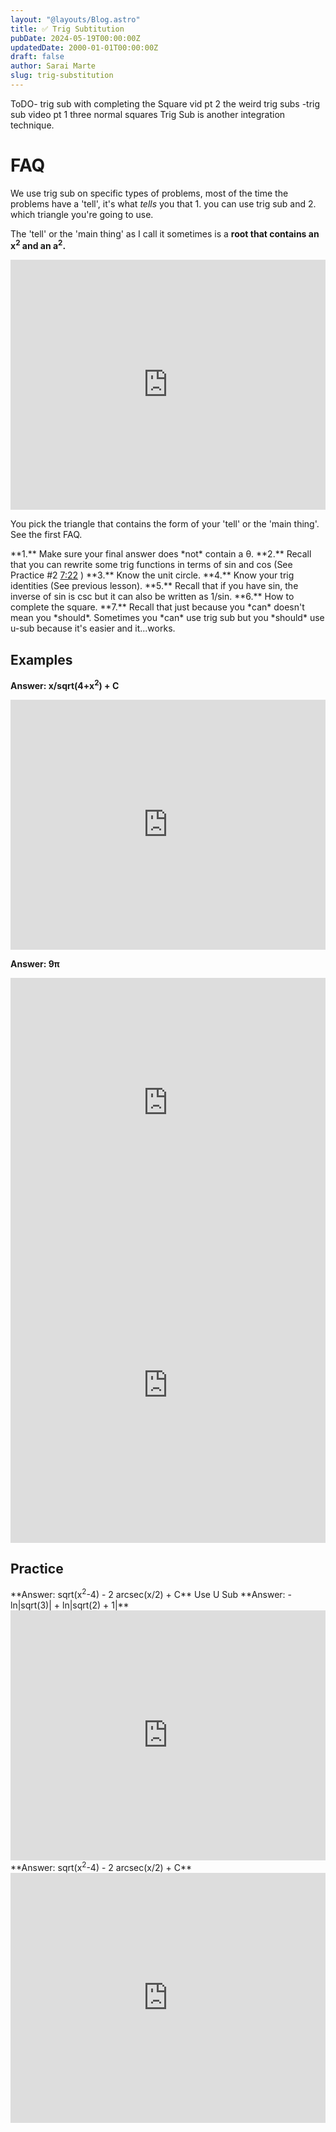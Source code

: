 ```yaml
---
layout: "@layouts/Blog.astro"
title: ✅ Trig Subtitution
pubDate: 2024-05-19T00:00:00Z
updatedDate: 2000-01-01T00:00:00Z
draft: false
author: Sarai Marte
slug: trig-substitution
---
```




ToDO- trig sub with completing the Square vid pt 2 the weird trig subs
-trig sub video pt 1 three normal squares
Trig Sub is another integration technique.

# FAQ

<FAQ question = "How do I know when to use trig sub?">

We use trig sub on specific types of problems, most of the time the problems have a 'tell', it's what _tells_ you that 1. you can use trig sub and 2. which triangle you're going to use.

The 'tell' or the 'main thing' as I call it sometimes is a **root that contains an x<sup>2</sup> and an a<sup>2</sup>.**

</FAQ>

<FAQ question = "How do I memorize the triangles? (You don't)">

<iframe
  width="100%"
  height="400"
  src="https://www.youtube.com/embed/EF3aSfW27rw?si=w1RYj6S9Fs97pbNY"
  title="YouTube video player"
  frameborder="0"
  allow="accelerometer; autoplay; clipboard-write; encrypted-media; gyroscope; picture-in-picture; web-share"
  referrerpolicy="strict-origin-when-cross-origin"
  allowfullscreen
></iframe>

</FAQ>

<FAQ question = "How do I know which triangle to use?">

You pick the triangle that contains the form of your 'tell' or the 'main thing'. See the first FAQ.

</FAQ>
<FAQ question = "What other things do I need to be aware of to solve these problems?">
**1.** Make sure your final answer does *not* contain a θ.   
**2.** Recall that you can rewrite some trig functions in terms of sin and cos (See Practice #2 <a href = "https://youtu.be/DskUROMkPrg?t=442">7:22</a>  )  
**3.** Know the unit circle.  
**4.** Know your trig identities (See previous lesson).   
**5.** Recall that if you have sin, the inverse of sin is csc but it can also be written as 1/sin.    
**6.** How to complete the square.  
**7.** Recall that just because you *can* doesn't mean you *should*. Sometimes you *can* use trig sub but you *should* use u-sub because it's easier and it...works.
</FAQ>

## Examples

<ImageMd img={img1} alt="Example 1" />

<Solution>

**Answer: x/sqrt(4+x<sup>2</sup>) + C**

<iframe
  width="100%"
  height="400"
  src="https://www.youtube.com/embed/OKBO3-1RzHc?si=jXIt1TZwNN4rfkaP"
  title="YouTube video player"
  frameborder="0"
  allow="accelerometer; autoplay; clipboard-write; encrypted-media; gyroscope; picture-in-picture; web-share"
  referrerpolicy="strict-origin-when-cross-origin"
  allowfullscreen
></iframe>

</Solution>

<ImageMd img={img5} alt="Example 2" />

<Solution>

**Answer: 9π**

<iframe
  width="100%"
  height="400"
  src="https://www.youtube.com/embed/SxWTukBN4UA?si=cLHj4kCjGObqBElG"
  title="YouTube video player"
  frameborder="0"
  allow="accelerometer; autoplay; clipboard-write; encrypted-media; gyroscope; picture-in-picture; web-share"
  referrerpolicy="strict-origin-when-cross-origin"
  allowfullscreen
></iframe>

<div style="position: relative; padding-bottom: 100%; height: 0;">
  <iframe
    src="https://jumpshare.com/embed/YwX9C0xSWfmbYb5fAjWv"
    frameborder="0"
    webkitallowfullscreen
    mozallowfullscreen
    allowfullscreen
    style="position: absolute; top: 0; left: 0; width: 100%; height: 100%;"
  ></iframe>
</div>

</Solution>

## Practice

<Problem number="1" img={img4} alt="Problem 1" />

<Solution>
  **Answer: sqrt(x<sup>2</sup>-4) - 2 arcsec(x/2) + C** Use U Sub
</Solution>

<Problem number = "2" img = {img2} alt = "Problem 2"/>
<Solution>
**Answer: -ln|sqrt(3)| + ln|sqrt(2) + 1|**

<iframe
  width="100%"
  height="400"
  src="https://www.youtube.com/embed/DskUROMkPrg?si=KkCSx2B6J5idFqkc"
  title="YouTube video player"
  frameborder="0"
  allow="accelerometer; autoplay; clipboard-write; encrypted-media; gyroscope; picture-in-picture; web-share"
  referrerpolicy="strict-origin-when-cross-origin"
  allowfullscreen
></iframe>

</Solution>

<Problem number = "3" img = {img3} alt = "Problem 3"/>
<Solution>
**Answer: sqrt(x<sup>2</sup>-4) - 2 arcsec(x/2) + C**

<iframe
  width="100%"
  height="400"
  src="https://www.youtube.com/embed/iVdXfL4Fnzk?si=HpqMNCtV1ZCMfXdk"
  title="YouTube video player"
  frameborder="0"
  allow="accelerometer; autoplay; clipboard-write; encrypted-media; gyroscope; picture-in-picture; web-share"
  referrerpolicy="strict-origin-when-cross-origin"
  allowfullscreen
></iframe>

</Solution>
